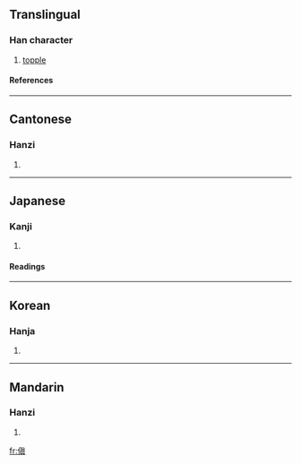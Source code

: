 ==Translingual==
===Han character===
{{Han char|rad=人|as=10|sn=12|four=2428<sub>1</sub>|canj=人十月金 (OJBC)}}
# [[topple]]
====References====
{{Han ref|kx=0113.050|dkj=00951|dj=0240.150|hdz=10201.010|uh=508E|ud=20622|bh=D859|bd=55385}}
----
==Cantonese==
===Hanzi===
{{yue-hanzi|jyut=|y=din1}}
# {{defn|Cantonese}}
----
==Japanese==
===Kanji===
{{ja-kanji|grade=|rs=人10}}
# {{defn|Japanese}} 
====Readings====
{{ja-readings|on=[[てん]] (ten)|kun=[[さかさま]] (sakasama), [[くるう]] (kuruu)}}
----
==Korean==
===Hanja===
{{ko-hanja|hangeul=[[전]]|rv=jeon|mr=chŏn}}
# {{defn|Korean}}
----
==Mandarin==
===Hanzi===
{{cmn-hanzi|pin=[[diān]] ([[dian1]]), [[xí]] ([[xi2]]), [[xì]] ([[xi4]])|wg=tien<sup>1</sup>, hsi<sup>2</sup>, hsi<sup>4</sup>}}
# {{defn|Mandarin}}

[[fr:傎]]